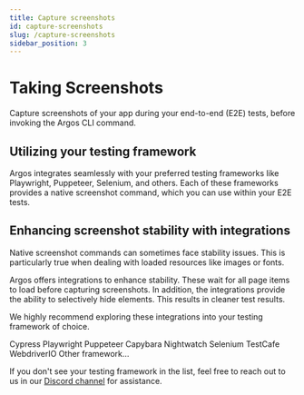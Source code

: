 ```yaml
---
title: Capture screenshots
id: capture-screenshots
slug: /capture-screenshots
sidebar_position: 3
---
```




# Taking Screenshots

Capture screenshots of your app during your end-to-end (E2E) tests, before invoking the Argos CLI command.

## Utilizing your testing framework

Argos integrates seamlessly with your preferred testing frameworks like Playwright, Puppeteer, Selenium, and others. Each of these frameworks provides a native screenshot command, which you can use within your E2E tests.

## Enhancing screenshot stability with integrations

Native screenshot commands can sometimes face stability issues. This is particularly true when dealing with loaded resources like images or fonts.

Argos offers integrations to enhance stability. These wait for all page items to load before capturing screenshots. In addition, the integrations provide the ability to selectively hide elements. This results in cleaner test results.

We highly recommend exploring these integrations into your testing framework of choice.

<Cards>
  <LinkCard to="/cypress" image={cypressLogo}>
    Cypress
  </LinkCard>
  <LinkCard to="/playwright" image={playwrightLogo}>
    Playwright
  </LinkCard>
  <LinkCard to="/puppeteer" image={puppeteerLogo}>
    Puppeteer
  </LinkCard>
  <LinkCard to="/capybara" image={capybaraLogo}>
    Capybara
  </LinkCard>
  <LinkCard to="/nightwatch" image={nightwatchLogo}>
    Nightwatch
  </LinkCard>
  <LinkCard to="/selenium" image={seleniumLogo}>
    Selenium
  </LinkCard>
  <LinkCard to="/test-cafe" image={testCafeLogo}>
    TestCafe
  </LinkCard>
  <LinkCard to="/webdriver-io" image={webdriverLogo}>
    WebdriverIO
  </LinkCard>
  <LinkCard to="/other-framework">Other framework...</LinkCard>
</Cards>

If you don't see your testing framework in the list, feel free to reach out to us in our [Discord channel](https://argos-ci.com/discord) for assistance.

<AfterScreenshotSetup />
